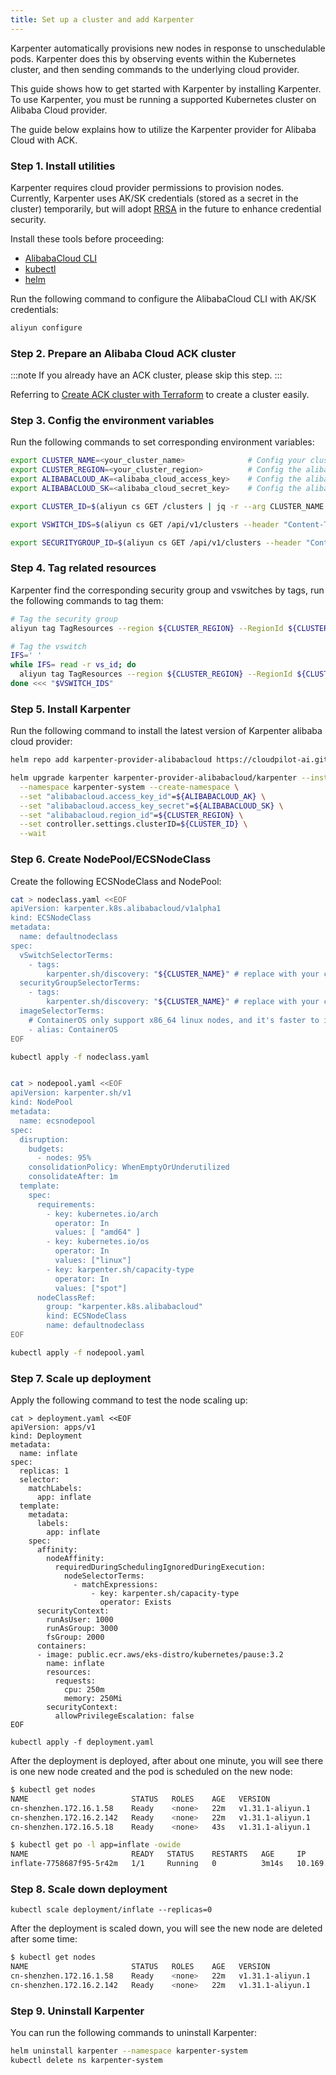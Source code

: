 ```yaml
---
title: Set up a cluster and add Karpenter
---
```


Karpenter automatically provisions new nodes in response to unschedulable pods. Karpenter does this by observing events within the Kubernetes cluster, and then sending commands to the underlying cloud provider.

This guide shows how to get started with Karpenter by installing Karpenter. To use Karpenter, you must be running a supported Kubernetes cluster on Alibaba Cloud provider.

The guide below explains how to utilize the Karpenter provider for Alibaba Cloud with ACK.

### Step 1. Install utilities

Karpenter requires cloud provider permissions to provision nodes. Currently, Karpenter uses AK/SK credentials (stored as a secret in the cluster) temporarily, but will adopt [RRSA](https://github.com/cloudpilot-ai/karpenter-provider-alicloud/issues/29) in the future to enhance credential security.

Install these tools before proceeding:
* [AlibabaCloud CLI](https://www.alibabacloud.com/help/en/cli/installation-guide/)
* [kubectl](https://kubernetes.io/docs/tasks/tools/)
* [helm](https://helm.sh/docs/intro/install/)

Run the following command to configure the AlibabaCloud CLI with AK/SK credentials:
```bash
aliyun configure
```

### Step 2. Prepare an Alibaba Cloud ACK cluster

:::note
If you already have an ACK cluster, please skip this step.
:::

Referring to [Create ACK cluster with Terraform](https://github.com/cloudpilot-ai/examples/tree/main/clusters/ack-spot-flannel) to create a cluster easily.

### Step 3. Config the environment variables

Run the following commands to set corresponding environment variables:
```bash
export CLUSTER_NAME=<your_cluster_name>              # Config your cluster name
export CLUSTER_REGION=<your_cluster_region>          # Config the alibabacloud region
export ALIBABACLOUD_AK=<alibaba_cloud_access_key>    # Config the alibabacloud AK
export ALIBABACLOUD_SK=<alibaba_cloud_secret_key>    # Config the alibabacloud SK

export CLUSTER_ID=$(aliyun cs GET /clusters | jq -r --arg CLUSTER_NAME "$CLUSTER_NAME" '.[] | select(.name == $CLUSTER_NAME) | .cluster_id')

export VSWITCH_IDS=$(aliyun cs GET /api/v1/clusters --header "Content-Type=application/json;" | jq -r --arg CLUSTER_NAME "$CLUSTER_NAME" '.clusters[] | select(.name == $CLUSTER_NAME) | .vswitch_ids[]')

export SECURITYGROUP_ID=$(aliyun cs GET /api/v1/clusters --header "Content-Type=application/json;" | jq -r --arg CLUSTER_NAME "$CLUSTER_NAME" '.clusters[] | select(.name == $CLUSTER_NAME) | .security_group_id')
```

### Step 4. Tag related resources

Karpenter find the corresponding security group and vswitches by tags, run the following commands to tag them:
```bash
# Tag the security group
aliyun tag TagResources --region ${CLUSTER_REGION} --RegionId ${CLUSTER_REGION} --ResourceARN.1 "acs:ecs:*:*:securitygroup/${SECURITYGROUP_ID}" --Tags "{\"karpenter.sh/discovery\": \"$CLUSTER_NAME\"}"

# Tag the vswitch
IFS=' '
while IFS= read -r vs_id; do
  aliyun tag TagResources --region ${CLUSTER_REGION} --RegionId ${CLUSTER_REGION} --ResourceARN.1 "acs:vpc:*:*:vswitch/${vs_id}" --Tags "{\"karpenter.sh/discovery\": \"$CLUSTER_NAME\"}"
done <<< "$VSWITCH_IDS"
```

### Step 5. Install Karpenter

Run the following command to install the latest version of Karpenter alibaba cloud provider:

```bash
helm repo add karpenter-provider-alibabacloud https://cloudpilot-ai.github.io/karpenter-provider-alibabacloud

helm upgrade karpenter karpenter-provider-alibabacloud/karpenter --install --version 0.1.4 \
  --namespace karpenter-system --create-namespace \
  --set "alibabacloud.access_key_id"=${ALIBABACLOUD_AK} \
  --set "alibabacloud.access_key_secret"=${ALIBABACLOUD_SK} \
  --set "alibabacloud.region_id"=${CLUSTER_REGION} \
  --set controller.settings.clusterID=${CLUSTER_ID} \
  --wait
```

### Step 6. Create NodePool/ECSNodeClass

Create the following ECSNodeClass and NodePool:
```bash
cat > nodeclass.yaml <<EOF
apiVersion: karpenter.k8s.alibabacloud/v1alpha1
kind: ECSNodeClass
metadata:
  name: defaultnodeclass
spec:
  vSwitchSelectorTerms:
    - tags:
        karpenter.sh/discovery: "${CLUSTER_NAME}" # replace with your cluster name
  securityGroupSelectorTerms:
    - tags:
        karpenter.sh/discovery: "${CLUSTER_NAME}" # replace with your cluster name
  imageSelectorTerms:
    # ContainerOS only support x86_64 linux nodes, and it's faster to initialize
    - alias: ContainerOS
EOF

kubectl apply -f nodeclass.yaml


cat > nodepool.yaml <<EOF
apiVersion: karpenter.sh/v1
kind: NodePool
metadata:
  name: ecsnodepool
spec:
  disruption:
    budgets:
      - nodes: 95%
    consolidationPolicy: WhenEmptyOrUnderutilized
    consolidateAfter: 1m
  template:
    spec:
      requirements:
        - key: kubernetes.io/arch
          operator: In
          values: [ "amd64" ]
        - key: kubernetes.io/os
          operator: In
          values: ["linux"]
        - key: karpenter.sh/capacity-type
          operator: In
          values: ["spot"]
      nodeClassRef:
        group: "karpenter.k8s.alibabacloud"
        kind: ECSNodeClass
        name: defaultnodeclass
EOF

kubectl apply -f nodepool.yaml
```

### Step 7. Scale up deployment

Apply the following command to test the node scaling up:
```
cat > deployment.yaml <<EOF
apiVersion: apps/v1
kind: Deployment
metadata:
  name: inflate
spec:
  replicas: 1
  selector:
    matchLabels:
      app: inflate
  template:
    metadata:
      labels:
        app: inflate
    spec:
      affinity:
        nodeAffinity:
          requiredDuringSchedulingIgnoredDuringExecution:
            nodeSelectorTerms:
              - matchExpressions:
                  - key: karpenter.sh/capacity-type
                    operator: Exists
      securityContext:
        runAsUser: 1000
        runAsGroup: 3000
        fsGroup: 2000
      containers:
      - image: public.ecr.aws/eks-distro/kubernetes/pause:3.2
        name: inflate
        resources:
          requests:
            cpu: 250m
            memory: 250Mi
        securityContext:
          allowPrivilegeEscalation: false
EOF

kubectl apply -f deployment.yaml
```

After the deployment is deployed, after about one minute, you will see there is one new node created and the pod is scheduled on the new node:
```bash
$ kubectl get nodes
NAME                       STATUS   ROLES    AGE   VERSION
cn-shenzhen.172.16.1.58    Ready    <none>   22m   v1.31.1-aliyun.1
cn-shenzhen.172.16.2.142   Ready    <none>   22m   v1.31.1-aliyun.1
cn-shenzhen.172.16.5.18    Ready    <none>   43s   v1.31.1-aliyun.1

$ kubectl get po -l app=inflate -owide
NAME                       READY   STATUS    RESTARTS   AGE     IP           NODE                      NOMINATED NODE   READINESS GATES
inflate-7758687f95-5r42m   1/1     Running   0          3m14s   10.169.2.2   cn-shenzhen.172.16.5.18   <none>           <none>
```

### Step 8. Scale down deployment

```
kubectl scale deployment/inflate --replicas=0
```

After the deployment is scaled down, you will see the new node are deleted after some time:
```bash
$ kubectl get nodes
NAME                       STATUS   ROLES    AGE   VERSION
cn-shenzhen.172.16.1.58    Ready    <none>   22m   v1.31.1-aliyun.1
cn-shenzhen.172.16.2.142   Ready    <none>   22m   v1.31.1-aliyun.1
```

### Step 9. Uninstall Karpenter

You can run the following commands to uninstall Karpenter:
```bash
helm uninstall karpenter --namespace karpenter-system
kubectl delete ns karpenter-system
```
